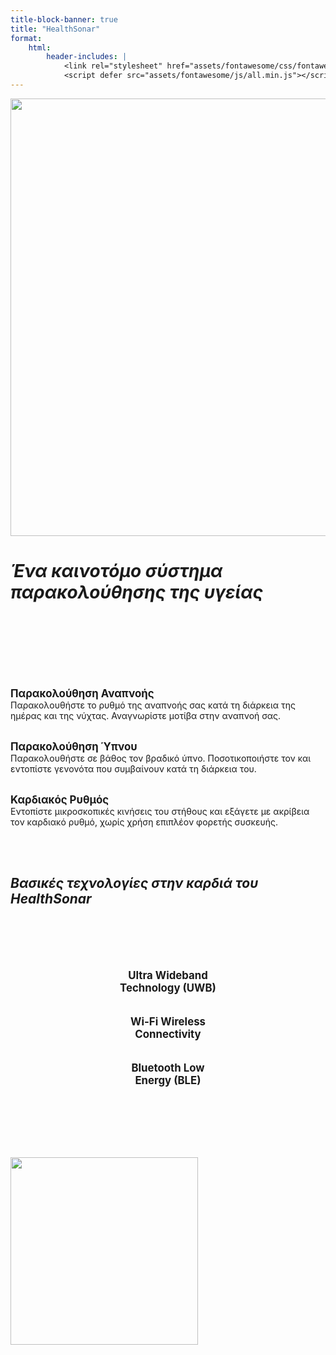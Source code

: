 ```yaml
---
title-block-banner: true
title: "HealthSonar"
format:
    html:
        header-includes: |
            <link rel="stylesheet" href="assets/fontawesome/css/fontawesome.min.css">
            <script defer src="assets/fontawesome/js/all.min.js"></script>
---
```


![](/assets/images/logo.svg){width=700}

<body>
<h1><i><b>Ένα καινοτόμο σύστημα παρακολούθησης της υγείας</b></i></h1>
</body>

<br>
<br>
<br>
<br>
<br>

::: {.grid}

::: {.g-col-4}
<center><i class="fa-solid fa-lungs fa-5x" style="color:#2780e3"></i></center><br>
<big><b>Παρακολούθηση Αναπνοής</b></big><br>
Παρακολουθήστε το ρυθμό της αναπνοής σας κατά τη διάρκεια της ημέρας και της νύχτας.
Αναγνωρίστε μοτίβα στην αναπνοή σας.
:::

::: {.g-col-4}
<center><i class="fa-solid fa-moon fa-5x" style="color:#000000"></i></center><br>
<big><b>Παρακολούθηση Ύπνου</b></big><br>
Παρακολουθήστε σε βάθος τον βραδικό ύπνο.
Ποσοτικοποιήστε τον και εντοπίστε γενονότα που συμβαίνουν κατά τη διάρκεια του.
:::

::: {.g-col-4}
<center><i class="fa-solid fa-heart fa-5x" style="color:#c50f0f"></i></center><br>
<big><b>Καρδιακός Ρυθμός</b></big><br>
Εντοπίστε μικροσκοπικές κινήσεις του στήθους και εξάγετε με ακρίβεια τον καρδιακό ρυθμό, χωρίς χρήση επιπλέον φορετής συσκευής.
:::

:::::

<br>
<br>

<body>
<h2><i>Βασικές τεχνολογίες στην καρδιά του HealthSonar</i></h2>
</body>

<br>
<br>

:::::{.grid}

::: {.g-col-4}

<center>
<i class="fa-solid fa-satellite-dish fa-3x" style="color:#000000"></i><br><br>
<big><b>Ultra Wideband<br>Technology (UWB)</b></big>
</center>

:::

::: {.g-col-4}

<center>
<i class="fa-solid fa-wifi fa-3x" style="color:#000000"></i><br><br>
<big><b>Wi-Fi Wireless<br>Connectivity</b></big>
</center>

:::

::: {.g-col-4}

<center>
<i class="fa-brands fa-bluetooth-b fa-3x" style="color:#000000"></i><br><br>
<big><b>Bluetooth Low<br>Energy (BLE)</b></big>
</center>

:::

:::::

<br>
<br>
<br>
<br>
<br>

![](assets/images/espa_logo.jpg){width=300 fig-align="right"}